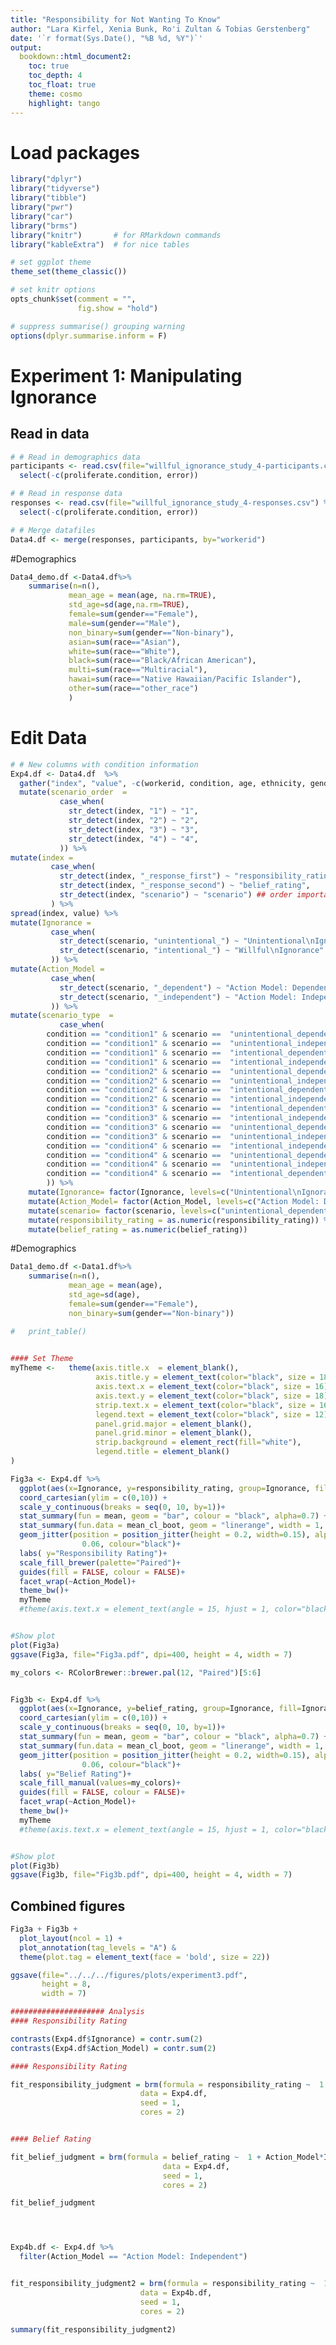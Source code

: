 ```yaml
---
title: "Responsibility for Not Wanting To Know"
author: "Lara Kirfel, Xenia Bunk, Ro'i Zultan & Tobias Gerstenberg"
date: '`r format(Sys.Date(), "%B %d, %Y")`'
output:
  bookdown::html_document2:
    toc: true
    toc_depth: 4
    toc_float: true
    theme: cosmo
    highlight: tango
---
```


# Load packages
```r

library("dplyr")
library("tidyverse")
library("tibble")
library("pwr")
library("car")
library("brms")  
library("knitr")       # for RMarkdown commands 
library("kableExtra")  # for nice tables
```

```r
# set ggplot theme 
theme_set(theme_classic())

# set knitr options
opts_chunk$set(comment = "",
               fig.show = "hold")

# suppress summarise() grouping warning 
options(dplyr.summarise.inform = F)
```

# Experiment 1: Manipulating Ignorance
## Read in data 

```r
# # Read in demographics data
participants <- read.csv(file="willful_ignorance_study_4-participants.csv") %>% 
  select(-c(proliferate.condition, error))

# # Read in response data
responses <- read.csv(file="willful_ignorance_study_4-responses.csv") %>% 
  select(-c(proliferate.condition, error))

# # Merge datafiles
Data4.df <- merge(responses, participants, by="workerid") 
```


#Demographics

```r
Data4_demo.df <-Data4.df%>% 
    summarise(n=n(),
             mean_age = mean(age, na.rm=TRUE),
             std_age=sd(age,na.rm=TRUE),
             female=sum(gender=="Female"),
             male=sum(gender=="Male"),
             non_binary=sum(gender=="Non-binary"),
             asian=sum(race=="Asian"),
             white=sum(race=="White"),
             black=sum(race=="Black/African American"),
             multi=sum(race=="Multiracial"),
             hawai=sum(race=="Native Hawaiian/Pacific Islander"),
             other=sum(race=="other_race")
             )

```
# Edit Data

```r
# # New columns with condition information 
Exp4.df <- Data4.df  %>% 
  gather("index", "value", -c(workerid, condition, age, ethnicity, gender, feedback, race))%>% 
  mutate(scenario_order  =
           case_when(
             str_detect(index, "1") ~ "1",
             str_detect(index, "2") ~ "2",
             str_detect(index, "3") ~ "3",
             str_detect(index, "4") ~ "4",
           )) %>% 
mutate(index =
         case_when(
           str_detect(index, "_response_first") ~ "responsibility_rating",
           str_detect(index, "_response_second") ~ "belief_rating",
           str_detect(index, "scenario") ~ "scenario") ## order important, do not change
         ) %>% 
spread(index, value) %>%
mutate(Ignorance =
         case_when(
           str_detect(scenario, "unintentional_") ~ "Unintentional\nIgnorance" ,
           str_detect(scenario, "intentional_") ~ "Willful\nIgnorance" ,
         )) %>% 
mutate(Action_Model =
         case_when(
           str_detect(scenario, "_dependent") ~ "Action Model: Dependent",
           str_detect(scenario, "_independent") ~ "Action Model: Independent",
         )) %>% 
mutate(scenario_type  =
           case_when(
        condition == "condition1" & scenario ==  "unintentional_dependent"~ "fertilizer",
        condition == "condition1" & scenario ==  "unintentional_independent"~ "laundry",
        condition == "condition1" & scenario ==  "intentional_dependent" ~ "paint",     
        condition == "condition1" & scenario ==  "intentional_independent" ~ "sunscreen",
        condition == "condition2" & scenario ==  "unintentional_dependent"~ "paint",
        condition == "condition2" & scenario ==  "unintentional_independent"~ "fertilizer",
        condition == "condition2" & scenario ==  "intentional_dependent" ~ "laundry",     
        condition == "condition2" & scenario ==  "intentional_independent" ~ "paint",
        condition == "condition3" & scenario ==  "intentional_dependent"~ "fertilizer",
        condition == "condition3" & scenario ==  "intentional_independent"~ "laundry",
        condition == "condition3" & scenario ==  "unintentional_dependent" ~ "paint",     
        condition == "condition3" & scenario ==  "unintentional_independent" ~ "sunscreen",
        condition == "condition4" & scenario ==  "intentional_independent"~ "fertilizer",
        condition == "condition4" & scenario ==  "unintentional_dependent"~ "laundry",
        condition == "condition4" & scenario ==  "unintentional_independent" ~ "paint",     
        condition == "condition4" & scenario ==  "intentional_dependent" ~ "sunscreen"
        )) %>% 
    mutate(Ignorance= factor(Ignorance, levels=c("Unintentional\nIgnorance", "Willful\nIgnorance"))) %>% 
    mutate(Action_Model= factor(Action_Model, levels=c("Action Model: Dependent", "Action Model: Independent"))) %>% 
    mutate(scenario= factor(scenario, levels=c("unintentional_dependent", "intentional_dependent", "unintentional_independent", "intentional_independent"))) %>% 
    mutate(responsibility_rating = as.numeric(responsibility_rating)) %>% 
    mutate(belief_rating = as.numeric(belief_rating)) 

```

#Demographics

```r

Data1_demo.df <-Data1.df%>% 
    summarise(n=n(),
             mean_age = mean(age),
             std_age=sd(age),
             female=sum(gender=="Female"),
             non_binary=sum(gender=="Non-binary"))

#   print_table()
   
```


```r
#### Set Theme
myTheme <-   theme(axis.title.x  = element_blank(), 
                   axis.title.y = element_text(color="black", size = 18, vjust=.9), 
                   axis.text.x = element_text(color="black", size = 16),
                   axis.text.y = element_text(color="black", size = 18), 
                   strip.text.x = element_text(color="black", size = 16),
                   legend.text = element_text(color="black", size = 12),
                   panel.grid.major = element_blank(),
                   panel.grid.minor = element_blank(),
                   strip.background = element_rect(fill="white"),
                   legend.title = element_blank()
)
```

```r
Fig3a <- Exp4.df %>% 
  ggplot(aes(x=Ignorance, y=responsibility_rating, group=Ignorance, fill=Ignorance)) +
  coord_cartesian(ylim = c(0,10)) +
  scale_y_continuous(breaks = seq(0, 10, by=1))+
  stat_summary(fun = mean, geom = "bar", colour = "black", alpha=0.7) +
  stat_summary(fun.data = mean_cl_boot, geom = "linerange", width = 1, size=1) +
  geom_jitter(position = position_jitter(height = 0.2, width=0.15), alpha = 
                0.06, colour="black")+
  labs( y="Responsibility Rating")+
  scale_fill_brewer(palette="Paired")+
  guides(fill = FALSE, colour = FALSE)+
  facet_wrap(~Action_Model)+
  theme_bw()+
  myTheme
  #theme(axis.text.x = element_text(angle = 15, hjust = 1, color="black", size = 14))


#Show plot
plot(Fig3a)
ggsave(Fig3a, file="Fig3a.pdf", dpi=400, height = 4, width = 7)
```

```r
my_colors <- RColorBrewer::brewer.pal(12, "Paired")[5:6]


Fig3b <- Exp4.df %>% 
  ggplot(aes(x=Ignorance, y=belief_rating, group=Ignorance, fill=Ignorance)) +
  coord_cartesian(ylim = c(0,10)) +
  scale_y_continuous(breaks = seq(0, 10, by=1))+
  stat_summary(fun = mean, geom = "bar", colour = "black", alpha=0.7) +
  stat_summary(fun.data = mean_cl_boot, geom = "linerange", width = 1, size=1) +
  geom_jitter(position = position_jitter(height = 0.2, width=0.15), alpha = 
                0.06, colour="black")+
  labs( y="Belief Rating")+
  scale_fill_manual(values=my_colors)+
  guides(fill = FALSE, colour = FALSE)+
  facet_wrap(~Action_Model)+
  theme_bw()+
  myTheme
  #theme(axis.text.x = element_text(angle = 15, hjust = 1, color="black", size = 14))


#Show plot
plot(Fig3b)
ggsave(Fig3b, file="Fig3b.pdf", dpi=400, height = 4, width = 7)
```
## Combined figures 

```r
Fig3a + Fig3b + 
  plot_layout(ncol = 1) + 
  plot_annotation(tag_levels = "A") & 
  theme(plot.tag = element_text(face = 'bold', size = 22))

ggsave(file="../../../figures/plots/experiment3.pdf",
       height = 8,
       width = 7)
```

```r
##################### Analysis
#### Responsibility Rating

contrasts(Exp4.df$Ignorance) = contr.sum(2)
contrasts(Exp4.df$Action_Model) = contr.sum(2)

#### Responsibility Rating

fit_responsibility_judgment = brm(formula = responsibility_rating ~  1 + Action_Model*Ignorance + (1 | workerid) + (1 | scenario_type),
                             data = Exp4.df,
                             seed = 1,
                             cores = 2)


#### Belief Rating

fit_belief_judgment = brm(formula = belief_rating ~  1 + Action_Model*Ignorance + (1 | workerid) + (1 | scenario_type),
                                  data = Exp4.df,
                                  seed = 1,
                                  cores = 2)

fit_belief_judgment




Exp4b.df <- Exp4.df %>% 
  filter(Action_Model == "Action Model: Independent")


fit_responsibility_judgment2 = brm(formula = responsibility_rating ~  1 + Ignorance + (1 | workerid) + (1 | scenario_type),
                             data = Exp4b.df,
                             seed = 1,
                             cores = 2)

summary(fit_responsibility_judgment2)


```


